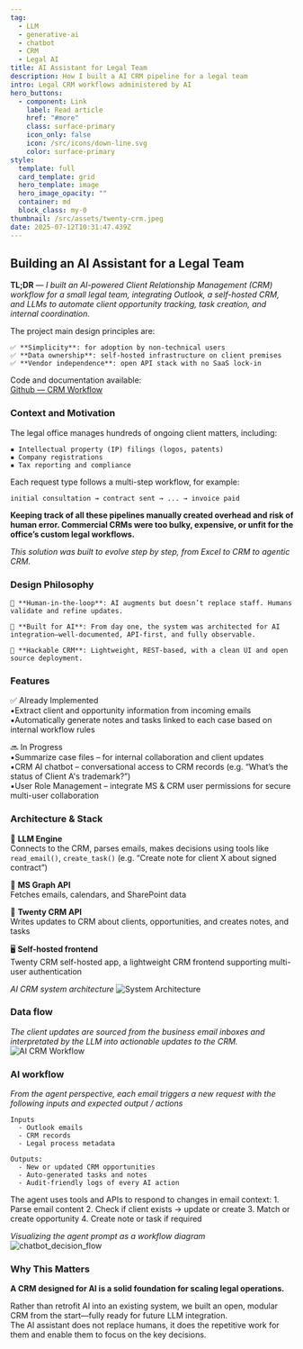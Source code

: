 ```yaml
---
tag:
  - LLM
  - generative-ai
  - chatbot
  - CRM
  - Legal AI
title: AI Assistant for Legal Team
description: How I built a AI CRM pipeline for a legal team
intro: Legal CRM workflows administered by AI
hero_buttons:
  - component: Link
    label: Read article
    href: "#more"
    class: surface-primary
    icon_only: false
    icon: /src/icons/down-line.svg
    color: surface-primary
style:
  template: full
  card_template: grid
  hero_template: image
  hero_image_opacity: ""
  container: md
  block_class: my-0
thumbnail: /src/assets/twenty-crm.jpeg
date: 2025-07-12T10:31:47.439Z
---
```


## Building an AI Assistant for a Legal Team

**TL;DR** — *I built an AI-powered Client Relationship Management (CRM) workflow for a small legal team, integrating Outlook, a self-hosted CRM, and LLMs to automate client opportunity tracking, task creation, and internal coordination.*

The project main design principles are:

    ✅ **Simplicity**: for adoption by non-technical users  
    ✅ **Data ownership**: self-hosted infrastructure on client premises  
    ✅ **Vendor independence**: open API stack with no SaaS lock-in  

Code and documentation available:  
[Github — CRM Workflow](https://github.com/eolecvk/trustlink-workflow)


### Context and Motivation

The legal office manages hundreds of ongoing client matters, including:  

    ▪️ Intellectual property (IP) filings (logos, patents)  
    ▪️ Company registrations  
    ▪️ Tax reporting and compliance    

Each request type follows a multi-step workflow, for example:
```
initial consultation → contract sent → ... → invoice paid
```

**Keeping track of all these pipelines manually created overhead and risk of human error. Commercial CRMs were too bulky, expensive, or unfit for the office’s custom legal workflows.**

*This solution was built to evolve step by step, from Excel to CRM to agentic CRM.*


### Design Philosophy


    🔁 **Human-in-the-loop**: AI augments but doesn’t replace staff. Humans validate and refine updates.

    🔧 **Built for AI**: From day one, the system was architected for AI integration—well-documented, API-first, and fully observable.

    🧩 **Hackable CRM**: Lightweight, REST-based, with a clean UI and open source deployment.


### Features

✅ Already Implemented  
    ▪️Extract client and opportunity information from incoming emails  
    ▪️Automatically generate notes and tasks linked to each case based on internal workflow rules  

🔜 In Progress    
    ▪️Summarize case files – for internal collaboration and client updates  
    ▪️CRM AI chatbot – conversational access to CRM records (e.g. “What’s the status of Client A's trademark?”)  
    ▪️User Role Management – integrate MS & CRM user permissions for secure multi-user collaboration


### Architecture & Stack

🧠 **LLM Engine**  
Connects to the CRM, parses emails, makes decisions using tools like `read_email()`, `create_task()`
(e.g. “Create note for client X about signed contract”)

📩 **MS Graph API**  
Fetches emails, calendars, and SharePoint data

📂 **Twenty CRM API**  
Writes updates to CRM about clients, opportunities, and creates notes, and tasks

🖥️ **Self-hosted frontend**  
Twenty CRM self-hosted app, a lightweight CRM frontend supporting multi-user authentication


*AI CRM system architecture*
![System Architecture](/src/assets/ai-crm-sys-architecture.png)


### Data flow 

*The client updates are sourced from the business email inboxes and interpretated by the LLM into actionable updates to the CRM.*  
![AI CRM Workflow](/src/assets/crm-ai-mermaid.png)

### AI workflow

*From the agent perspective, each email triggers a new request with the following inputs and expected output / actions*
```
Inputs
  - Outlook emails  
  - CRM records  
  - Legal process metadata  

Outputs:
  - New or updated CRM opportunities
  - Auto-generated tasks and notes
  - Audit-friendly logs of every AI action
```

The agent uses tools and APIs to respond to changes in email context: 
    1. Parse email content
    2. Check if client exists → update or create
    3. Match or create opportunity
    4. Create note or task if required


*Visualizing the agent prompt as a workflow diagram*
![chatbot_decision_flow](/src/assets/crm_agent_workflow.svg)





### Why This Matters

**A CRM designed for AI is a solid foundation for scaling legal operations.**

Rather than retrofit AI into an existing system, we built an open, modular CRM from the start—fully ready for future LLM integration.  
The AI assistant does not replace humans, it does the repetitive work for them and enable them to focus on the key decisions.

<br />
<br />